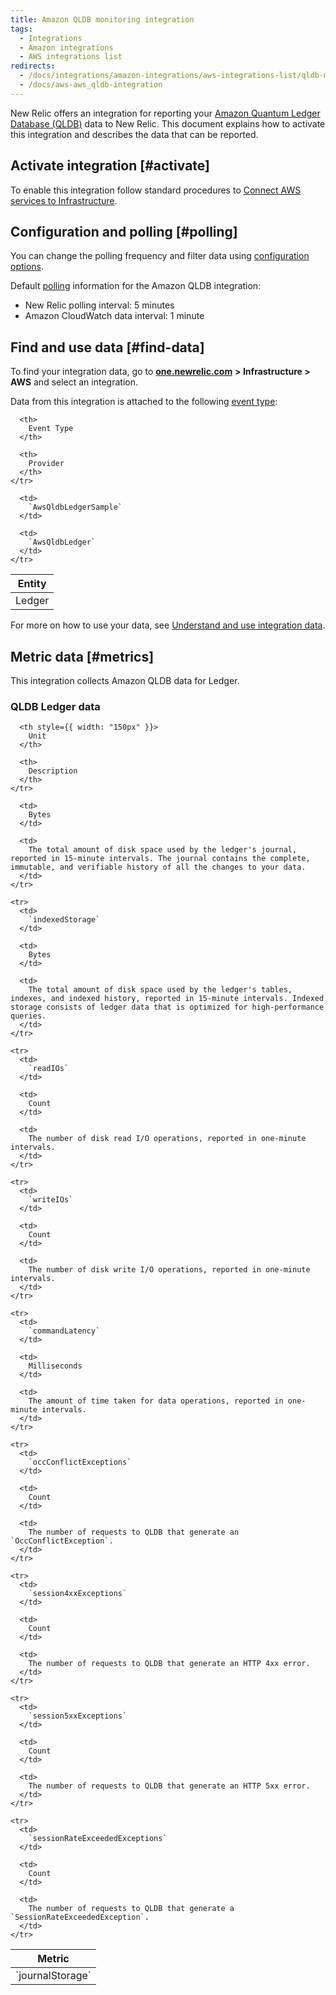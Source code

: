 ```yaml
---
title: Amazon QLDB monitoring integration
tags:
  - Integrations
  - Amazon integrations
  - AWS integrations list
redirects:
  - /docs/integrations/amazon-integrations/aws-integrations-list/qldb-monitoring-integration
  - /docs/aws-aws_qldb-integration
---
```


New Relic offers an integration for reporting your [Amazon Quantum Ledger Database (QLDB)](https://aws.amazon.com/qldb/) data to New Relic. This document explains how to activate this integration and describes the data that can be reported.

## Activate integration [#activate]

To enable this integration follow standard procedures to [Connect AWS services to Infrastructure](https://docs.newrelic.com/docs/infrastructure/infrastructure-integrations/getting-started/connect-aws-integrations-infrastructure).

## Configuration and polling [#polling]

You can change the polling frequency and filter data using [configuration options](/docs/integrations/new-relic-integrations/getting-started/configure-polling-frequency-data-collection-cloud-integrations).

Default [polling](/docs/infrastructure/amazon-integrations/aws-integrations-list/aws-polling-intervals-infrastructure-integrations) information for the Amazon QLDB integration:

* New Relic polling interval: 5 minutes
* Amazon CloudWatch data interval: 1 minute

## Find and use data [#find-data]

To find your integration data, go to [**one.newrelic.com**](http://one.newrelic.com) **> Infrastructure > AWS** and select an integration.

Data from this integration is attached to the following [event type](https://docs.newrelic.com/docs/insights/use-insights-ui/getting-started/introduction-new-relic-insights#event-type):

<Table>
  <thead>
    <tr>
      <th>
        Entity
      </th>

      <th>
        Event Type
      </th>

      <th>
        Provider
      </th>
    </tr>
  </thead>

  <tbody>
    <tr>
      <td>
        Ledger
      </td>

      <td>
        `AwsQldbLedgerSample`
      </td>

      <td>
        `AwsQldbLedger`
      </td>
    </tr>
  </tbody>
</Table>

For more on how to use your data, see [Understand and use integration data](https://docs.newrelic.com/docs/infrastructure/integrations/find-use-infrastructure-integration-data).

## Metric data [#metrics]

This integration collects Amazon QLDB data for Ledger.

### QLDB Ledger data

<Table>
  <thead>
    <tr>
      <th style={{ width: "275px" }}>
        Metric
      </th>

      <th style={{ width: "150px" }}>
        Unit
      </th>

      <th>
        Description
      </th>
    </tr>
  </thead>

  <tbody>
    <tr>
      <td>
        `journalStorage`
      </td>

      <td>
        Bytes
      </td>

      <td>
        The total amount of disk space used by the ledger's journal, reported in 15-minute intervals. The journal contains the complete, immutable, and verifiable history of all the changes to your data.
      </td>
    </tr>

    <tr>
      <td>
        `indexedStorage`
      </td>

      <td>
        Bytes
      </td>

      <td>
        The total amount of disk space used by the ledger's tables, indexes, and indexed history, reported in 15-minute intervals. Indexed storage consists of ledger data that is optimized for high-performance queries.
      </td>
    </tr>

    <tr>
      <td>
        `readIOs`
      </td>

      <td>
        Count
      </td>

      <td>
        The number of disk read I/O operations, reported in one-minute intervals.
      </td>
    </tr>

    <tr>
      <td>
        `writeIOs`
      </td>

      <td>
        Count
      </td>

      <td>
        The number of disk write I/O operations, reported in one-minute intervals.
      </td>
    </tr>

    <tr>
      <td>
        `commandLatency`
      </td>

      <td>
        Milliseconds
      </td>

      <td>
        The amount of time taken for data operations, reported in one-minute intervals.
      </td>
    </tr>

    <tr>
      <td>
        `occConflictExceptions`
      </td>

      <td>
        Count
      </td>

      <td>
        The number of requests to QLDB that generate an `OccConflictException`.
      </td>
    </tr>

    <tr>
      <td>
        `session4xxExceptions`
      </td>

      <td>
        Count
      </td>

      <td>
        The number of requests to QLDB that generate an HTTP 4xx error.
      </td>
    </tr>

    <tr>
      <td>
        `session5xxExceptions`
      </td>

      <td>
        Count
      </td>

      <td>
        The number of requests to QLDB that generate an HTTP 5xx error.
      </td>
    </tr>

    <tr>
      <td>
        `sessionRateExceededExceptions`
      </td>

      <td>
        Count
      </td>

      <td>
        The number of requests to QLDB that generate a `SessionRateExceededException`.
      </td>
    </tr>
  </tbody>
</Table>
